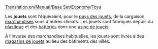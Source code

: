 [[Translation:en/Manual/Base Set/Economy/Toys]]

{{fr/Cargaison|nom=Jouet
|image=ToyFactory.png
|produit=[[fr/Manual/Base Set/Economy/Usine de jouet|Usine de jouets]]
|accepté=[[fr/Manual/Base Set/Economy/Magasin de jouet|Magasin de jouets]]
}}

Les '''jouets''' sont l'équivalent, pour le [[fr/Manual/Climat#Pays des jouets|pays des jouets]], de la cargaison [[fr/Manual/Base Set/Economy/Marchandises|marchandises]] sous d'autres climats. Les jouets sont fabriqués depuis du [[fr/Manual/Base Set/Economy/Plastique|plastique]] et des [[fr/Manual/Base Set/Economy/Batterie|batteries]] dans une [[fr/Manual/Base Set/Economy/Usine de jouet|usine de jouets]].

À l'inverse des marchandises habituelles, les jouets sont livrés à des [[fr/Manual/Base Set/Economy/Magasin de jouet|magasins de jouets]] au lieu des bâtiments des villes.